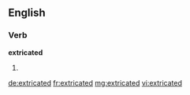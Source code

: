 ==English==

===Verb===
'''extricated'''

# {{past of|extricate}}

[[de:extricated]]
[[fr:extricated]]
[[mg:extricated]]
[[vi:extricated]]